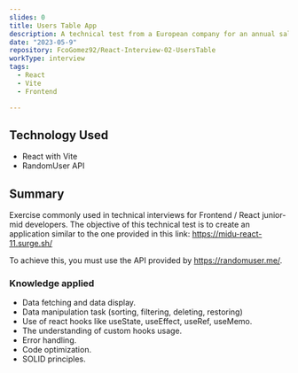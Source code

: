 ```yaml
---
slides: 0
title: Users Table App 
description: A technical test from a European company for an annual salary of €55,000. 
date: "2023-05-9"
repository: FcoGomez92/React-Interview-02-UsersTable
workType: interview
tags:
  - React
  - Vite
  - Frontend

---
```


## Technology Used

- React with Vite
- RandomUser API

## Summary

Exercise commonly used in technical interviews for Frontend / React junior-mid developers.
The objective of this technical test is to create an application similar to the one provided in this link: https://midu-react-11.surge.sh/

To achieve this, you must use the API provided by https://randomuser.me/.

### Knowledge applied

- Data fetching and data display.
- Data manipulation task (sorting, filtering, deleting, restoring) 
- Use of react hooks like useState, useEffect, useRef, useMemo.
- The understanding of custom hooks usage.
- Error handling.
- Code optimization.
- SOLID principles.